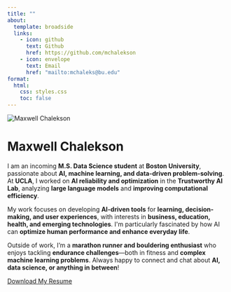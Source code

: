 ```yaml
---
title: ""
about:
  template: broadside
  links:
    - icon: github
      text: Github
      href: https://github.com/mchalekson
    - icon: envelope
      text: Email
      href: "mailto:mchaleks@bu.edu"
format:
  html:
    css: styles.css
    toc: false
---
```


```{=html}
<div class="container">
  
  <!-- ✅ Centered Profile Image -->
  <img src="profile_pic.jpeg" alt="Maxwell Chalekson" class="profile-image">
  
  <!-- ✅ Wrap All Text Inside Centered div -->
  <div class="about-text">
    <h1>Maxwell Chalekson</h1>
    <p>
      I am an incoming <strong>M.S. Data Science student</strong> at <strong>Boston University</strong>, passionate about <strong>AI, machine learning, and data-driven problem-solving</strong>. 
      At <strong>UCLA</strong>, I worked on <strong>AI reliability and optimization</strong> in the <strong>Trustworthy AI Lab</strong>, analyzing <strong>large language models</strong> and <strong>improving computational efficiency</strong>.
    </p>

    <p>
      My work focuses on developing <strong>AI-driven tools</strong> for <strong>learning, decision-making, and user experiences</strong>, with interests in <strong>business, education, health, and emerging technologies</strong>. 
      I'm particularly fascinated by how AI can <strong>optimize human performance and enhance everyday life</strong>.
    </p>

    <p>
      Outside of work, I’m a <strong>marathon runner and bouldering enthusiast</strong> who enjoys tackling <strong>endurance challenges</strong>—both in fitness and <strong>complex machine learning problems</strong>.
      Always happy to connect and chat about <strong>AI, data science, or anything in between</strong>!
    </p>
  </div>

  <!-- ✅ Centered Resume Button -->
  <a href="Chalekson_Resume.pdf" class="btn-primary">Download My Resume</a>

</div>

```